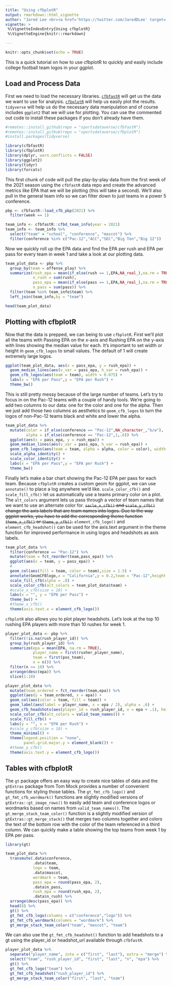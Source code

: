 ```yaml
---
title: "Using cfbplotR"
output: rmarkdown::html_vignette
author: "Jared Lee <br><a href='https://twitter.com/JaredDLee' target='blank'><img src='https://img.shields.io/twitter/follow/JaredDLee?color=blue&label=%40JaredDLee&logo=twitter&style=for-the-badge' alt='@JaredDLee' /></a> <a href='https://github.com/Kazink36' target='blank'><img src='https://img.shields.io/github/followers/Kazink36?color=eee&logo=Github&style=for-the-badge' alt='@Kazink36' /></a>"
vignette: >
 %\VignetteIndexEntry{Using cfbplotR}
 %\VignetteEngine{knitr::rmarkdown} 

---
```


```r
knitr::opts_chunk$set(echo = TRUE)

```


This is a quick tutorial on how to use cfbplotR to quickly and easily include college football team logos in your ggplot.

## Load and Process Data

First we need to load the necessary libraries. [`cfbfastR`](https://cfbfastR.sportsdataverse.org/) will get us the data we want to use for analysis. [`cfbplotR`](https://cfbplotR.sportsdataverse.org/) will help us easily plot the results. `tidyverse` will help us do the necessary data manipulation and of course includes `ggplot2` that we will use for plotting. You can use the commented out code to install these packages if you don't already have them.

```r
#remotes::install_github(repo = "sportsdataverse/cfbfastR")
#remotes::install_github(repo = "sportsdataverse/cfbplotR")
#install.packages(tidyverse)

library(cfbfastR)
library(cfbplotR)
library(dplyr, warn.conflicts = FALSE)
library(ggplot2)
library(tidyr)
library(forcats)
```

This first chunk of code will pull the play-by-play data from the first week of the 2021 season using the `cfbfastR` data repo and create the advanced metrics like EPA that we will be plotting (this will take a second). We'll also pull in the general team info so we can filter down to just teams in a power 5 conference.

```r


pbp <- cfbfastR::load_cfb_pbp(2021) %>% 
  filter(week == 1)

team_info <- cfbfastR::cfbd_team_info(year = 2021)
team_info <- team_info %>% 
  select("team" = "school", "conference", "mascot") %>% 
  filter(conference %in% c("Pac-12","ACC","SEC","Big Ten","Big 12"))

```

Now we quickly roll up the EPA data and find the EPA per rush and EPA per pass for every team in week 1 and take a look at our plotting data.

```r
team_plot_data <- pbp %>% 
  group_by(team = offense_play) %>% 
  summarize(rush_epa = mean(if_else(rush == 1,EPA,NA_real_),na.rm = TRUE),
            n_rush = sum(rush),
            pass_epa = mean(if_else(pass == 1,EPA,NA_real_),na.rm = TRUE),
            n_pass = sum(pass)) %>% 
  filter(team %in% team_info$team) %>% 
  left_join(team_info,by = "team")

head(team_plot_data)
```

## Plotting with cfbplotR

Now that the data is prepped, we can being to use `cfbplotR`. First we'll plot all the teams with Passing EPA on the x-axis and Rushing EPA on the y-axis with lines showing the median value for each. It's important to set width or height in `geom_cfb_logos` to small values. The default of 1 will create extremely large logos.

```r
ggplot(team_plot_data, aes(x = pass_epa, y = rush_epa)) +
  geom_median_lines(aes(v_var = pass_epa, h_var = rush_epa)) +
  geom_cfb_logos(aes(team = team), width = 0.075) +
  labs(x = "EPA per Pass",y = "EPA per Rush") +
  theme_bw()
```

This is still pretty messy because of the large number of teams. Let's try to focus in on the Pac-12 teams with a couple of handy tools. We're going to add two columns to our data: one for the color and one for the alpha. Then we just add those two columns as aesthetics to `geom_cfb_logos` to turn the logos of non-Pac-12 teams black and white and lower the alpha.

```r
team_plot_data %>% 
  mutate(color = if_else(conference == "Pac-12",NA_character_,"b/w"),
         alpha = if_else(conference == "Pac-12",1,.6)) %>% 
  ggplot(aes(x = pass_epa, y = rush_epa)) +
  geom_median_lines(aes(v_var = pass_epa, h_var = rush_epa)) +
  geom_cfb_logos(aes(team = team, alpha = alpha, color = color), width = 0.075) +
  scale_alpha_identity() +
  scale_color_identity() +
  labs(x = "EPA per Pass",y = "EPA per Rush") +
  theme_bw()
```

Finally let's make a bar chart showing the Pac-12 EPA per pass for each team. Because `cfbplotR` creates a custom geom for ggplot, we can use `annotate()` to place a log anywhere we'd like. `scale_color_cfb()` and `scale_fill_cfb()` let us automatically use a teams primary color on a plot. The `alt_colors` argument lets us pass through a vector of team names that we want to use an alternate color for. ~~`sacle_x_cfb()` and `scale_y_cfb()` change the axis labels that are team names into logos. Due to the way ggplot works, you have to add the corresponding theme function `theme_x_cfb()` or `theme_y_cfb()`.~~ `element_cfb_logo()` and `element_cfb_headshot()` can be used for the axis.text argument in the theme function for improved performance in using logos and headshots as axis labels.

```r
team_plot_data %>% 
  filter(conference == "Pac-12") %>% 
  mutate(team = fct_reorder(team,pass_epa)) %>% 
  ggplot(aes(x = team, y = pass_epa)) +
  # 
  geom_col(aes(fill = team, color = team),size = 1.5) +
  annotate(GeomCFBlogo,x = "California",y = 0.2,team = "Pac-12",height = .35,alpha = .3) +
  scale_fill_cfb(alpha = .8) +
  scale_color_cfb(alt_colors = team_plot_data$team) +
  #scale_x_cfb(size = 18) +
  labs(x = "", y = "EPA per Pass") +
  theme_bw() +
  #theme_x_cfb()
  theme(axis.text.x = element_cfb_logo())

```

`cfbplotR` also allows you to plot player headshots. Let's look at the top 10 rushing EPA players with more than 10 rushes for week 1.

```r
player_plot_data <- pbp %>% 
  filter(!is.na(rush_player_id)) %>% 
  group_by(rush_player_id) %>% 
  summarize(epa = mean(EPA, na.rm = TRUE),
            player_name = first(rusher_player_name),
            team = first(pos_team),
            n = n()) %>% 
  filter(n >= 10) %>% 
  arrange(desc(epa)) %>% 
  slice(1:10)

player_plot_data %>% 
  mutate(team_ordered = fct_reorder(team,epa)) %>% 
  ggplot(aes(y = team_ordered, x = epa)) +
  geom_col(aes(color = team, fill = team)) +
  geom_label(aes(label = player_name, x = epa / 2), alpha = .6) +
  geom_cfb_headshots(aes(player_id = rush_player_id, x = epa + .1), height = .1) +
  scale_color_cfb(alt_colors = valid_team_names()) +
  scale_fill_cfb() +
  labs(y = "", x = "EPA per Rush") +
  #scale_y_cfb(size = 18) +
  theme_minimal() +
  theme(legend.position = "none",
        panel.grid.major.y = element_blank()) +
  #theme_y_cfb()
  theme(axis.text.y = element_cfb_logo())

```

## Tables with cfbplotR

The `gt` package offers an easy way to create nice tables of data and the `gtExtras` package from Tom Mock provides a number of convenient functions for styling those tables. The `gt_fmt_cfb_logo()` and `gt_fmt_cfb_wordmark()` functions are slightly modified versions of `gtExtras::gt_image_rows()` to easily add team and conference logos or wordmarks based on names from `valid_team_names()`. The `gt_merge_stack_team_color()` function is a slightly modified version of `gtExtras::gt_merge_stack()` that merges two columns together and colors the text of the bottom row with the color of the team referenced in a third column. We can quickly make a table showing the top teams from week 1 by EPA per pass.

```r
library(gt)

team_plot_data %>% 
  transmute(.data$conference, 
            .data$team, 
            logo = team, 
            .data$mascot, 
            wordmark = team,
            pass_epa = round(pass_epa, 2),
            .data$n_pass, 
            rush_epa = round(rush_epa, 2),
            .data$n_rush) %>% 
  arrange(desc(pass_epa)) %>% 
  head(8) %>% 
  gt() %>% 
  gt_fmt_cfb_logo(columns = c("conference","logo")) %>% 
  gt_fmt_cfb_wordmark(columns = "wordmark") %>% 
  gt_merge_stack_team_color("team", "mascot", "team")
```

We can also use the `gt_fmt_cfb_headshot()` function to add headshots to a gt using the player_id or headshot_url available through `cfbfastR`.

```r

player_plot_data %>% 
  separate("player_name", into = c("first", "last"), extra = "merge") %>% 
  select("team", "rush_player_id", "first", "last", "n", "epa") %>% 
  gt() %>% 
  gt_fmt_cfb_logo("team") %>% 
  gt_fmt_cfb_headshot("rush_player_id") %>% 
  gt_merge_stack_team_color("first", "last", "team")
```
